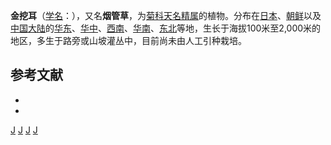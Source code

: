 {{Speciesbox 
| taxon = Carpesium divaricatum
| authority = Sieb. et Zucc.
| image =Carpesium divaricatum gankubi04.jpg
}}
'''金挖耳'''（[[学名|学名]]：{{lang|la|''Carpesium divaricatum''}}），又名'''烟管草'''，为[[菊科|菊科]][[天名精属|天名精属]]的植物。分布在[[日本|日本]]、[[朝鲜|朝鲜]]以及[[中国大陆|中国大陆]]的[[华东|华东]]、[[华中|华中]]、[[西南|西南]]、[[华南|华南]]、[[中国东北地区|东北]]等地，生长于海拔100米至2,000米的地区，多生于路旁或山坡灌丛中，目前尚未由人工引种栽培。

== 参考文献 ==

* {{cite web| url =http://www.bioinfo.cn/db05/KmzwSpecies.php?action=view&id=4560| title =金挖耳| work =《中国高等植物数据库全库》| publisher =中国科学院微生物研究所| author =昆明植物研究所| accessdate =2009-02-25| deadurl =yes| archiveurl =https://web.archive.org/web/20160305040830/http://www.bioinfo.cn/db05/KmzwSpecies.php?action=view&id=4560| archivedate =2016-03-05}}
* {{TaiBNET| zh=烟管草 | id=202421 | binomial=Carpesium divaricatum | authority=Sieb. & Zucc., 1845 | var= | accessdate=2013-01-24}}
{{Taxonbar}}

[[Category:天名精属|J]]
[[Category:日本植物|J]]
[[Category:朝鮮植物|J]]
[[Category:中国植物|J]]